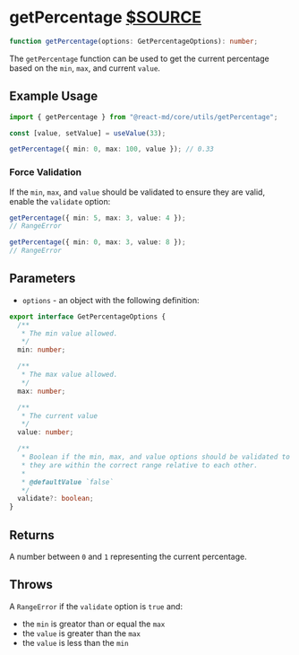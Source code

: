 # getPercentage [$SOURCE](packages/core/src/utils/getPercentage.ts)

```ts disableTransform
function getPercentage(options: GetPercentageOptions): number;
```

The `getPercentage` function can be used to get the current percentage based on
the `min`, `max`, and current `value`.

## Example Usage

```ts disableTransform
import { getPercentage } from "@react-md/core/utils/getPercentage";

const [value, setValue] = useValue(33);

getPercentage({ min: 0, max: 100, value }); // 0.33
```

### Force Validation

If the `min`, `max`, and `value` should be validated to ensure they are valid,
enable the `validate` option:

```ts disableTransform
getPercentage({ min: 5, max: 3, value: 4 });
// RangeError

getPercentage({ min: 0, max: 3, value: 8 });
// RangeError
```

## Parameters

- `options` - an object with the following definition:

```ts disableTransform
export interface GetPercentageOptions {
  /**
   * The min value allowed.
   */
  min: number;

  /**
   * The max value allowed.
   */
  max: number;

  /**
   * The current value
   */
  value: number;

  /**
   * Boolean if the min, max, and value options should be validated to make sure
   * they are within the correct range relative to each other.
   *
   * @defaultValue `false`
   */
  validate?: boolean;
}
```

## Returns

A number between `0` and `1` representing the current percentage.

## Throws

A `RangeError` if the `validate` option is `true` and:

- the `min` is greator than or equal the `max`
- the `value` is greater than the `max`
- the `value` is less than the `min`
